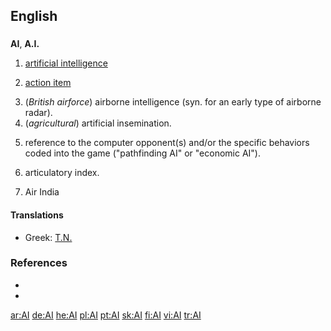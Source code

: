 {{see|Appendix:Variations of 'ai'}}
==English==

==={{initialism}}===
'''AI''', '''A.I.'''

# {{comptheory}} [[artificial intelligence]]
# {{management}} [[action item]]
# (''British airforce'') airborne intelligence (syn. for an early type of airborne radar).
# (''agricultural'') artificial insemination.
# {{gaming}} reference to the computer opponent(s) and/or the specific behaviors coded into the game ("pathfinding AI" or "economic AI").
# {{phonetics}} articulatory index.
# Air India

====Translations====
*Greek: [[Τ.Ν.]]

===References===
* {{R:Dictionary.com|AI}}
* {{R:American Heritage 2000|AI}}

[[ar:AI]]
[[de:AI]]
[[he:AI]]
[[pl:AI]]
[[pt:AI]]
[[sk:AI]]
[[fi:AI]]
[[vi:AI]]
[[tr:AI]]